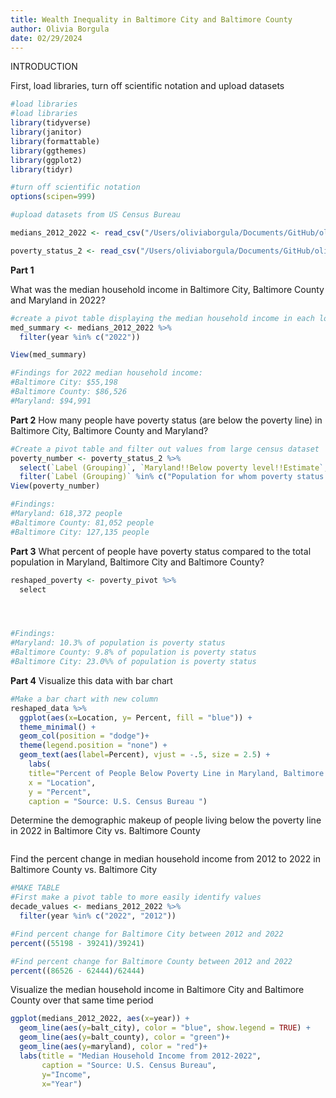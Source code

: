 ```yaml
---
title: Wealth Inequality in Baltimore City and Baltimore County
author: Olivia Borgula
date: 02/29/2024
---
```


INTRODUCTION

First, load libraries, turn off scientific notation and upload datasets

```r
#load libraries
#load libraries
library(tidyverse)
library(janitor)
library(formattable)
library(ggthemes)
library(ggplot2)
library(tidyr)

#turn off scientific notation
options(scipen=999)
```

```r
#upload datasets from US Census Bureau 

medians_2012_2022 <- read_csv("/Users/oliviaborgula/Documents/GitHub/olivia_borgula_jour472/data-notebook/data/medians_2012_2022.csv")

poverty_status_2 <- read_csv("/Users/oliviaborgula/Documents/GitHub/olivia_borgula_jour472/data-notebook/data/poverty-3.csv")
```

**Part 1**

What was the median household income in Baltimore City, Baltimore County and Maryland in 2022?

```r
#create a pivot table displaying the median household income in each location for 2022
med_summary <- medians_2012_2022 %>%
  filter(year %in% c("2022"))

View(med_summary)

#Findings for 2022 median household income:
#Baltimore City: $55,198
#Baltimore County: $86,526
#Maryland: $94,991
```

**Part 2** 
How many people have poverty status (are below the poverty line) in Baltimore City, Baltimore County and Maryland?

```r
#Create a pivot table and filter out values from large census dataset
poverty_number <- poverty_status_2 %>%
  select(`Label (Grouping)`, `Maryland!!Below poverty level!!Estimate`, `Baltimore County, Maryland!!Below poverty level!!Estimate`, `Baltimore city, Maryland!!Below poverty level!!Estimate`)%>%
  filter(`Label (Grouping)` %in% c("Population for whom poverty status is determined"))
View(poverty_number)

#Findings:
#Maryland: 618,372 people
#Baltimore County: 81,052 people
#Baltimore City: 127,135 people

```

**Part 3** 
What percent of people have poverty status compared to the total population in Maryland, Baltimore City and Baltimore County?

```r

reshaped_poverty <- poverty_pivot %>%
  select




#Findings:
#Maryland: 10.3% of population is poverty status
#Baltimore County: 9.8% of population is poverty status
#Baltimore City: 23.0%% of population is poverty status 

```

**Part 4** 
Visualize this data with bar chart

```r
#Make a bar chart with new column
reshaped_data %>%
  ggplot(aes(x=Location, y= Percent, fill = "blue")) +
  theme_minimal() +
  geom_col(position = "dodge")+
  theme(legend.position = "none") +
  geom_text(aes(label=Percent), vjust = -.5, size = 2.5) +
    labs(
    title="Percent of People Below Poverty Line in Maryland, Baltimore City and Baltimore County",
    x = "Location",
    y = "Percent",
    caption = "Source: U.S. Census Bureau ")
```

Determine the demographic makeup of people living below the poverty line in 2022 in Baltimore City vs. Baltimore County

```r

```

Find the percent change in median household income from 2012 to 2022 in Baltimore County vs. Baltimore City

```r
#MAKE TABLE
#First make a pivot table to more easily identify values
decade_values <- medians_2012_2022 %>% 
  filter(year %in% c("2022", "2012")) 

#Find percent change for Baltimore City between 2012 and 2022
percent((55198 - 39241)/39241)

#Find percent change for Baltimore County between 2012 and 2022
percent((86526 - 62444)/62444)

```

Visualize the median household income in Baltimore City and Baltimore County over that same time period

```r
ggplot(medians_2012_2022, aes(x=year)) +
  geom_line(aes(y=balt_city), color = "blue", show.legend = TRUE) +
  geom_line(aes(y=balt_county), color = "green")+
  geom_line(aes(y=maryland), color = "red")+
  labs(title = "Median Household Income from 2012-2022", 
       caption = "Source: U.S. Census Bureau",
       y="Income",
       x="Year")
```
